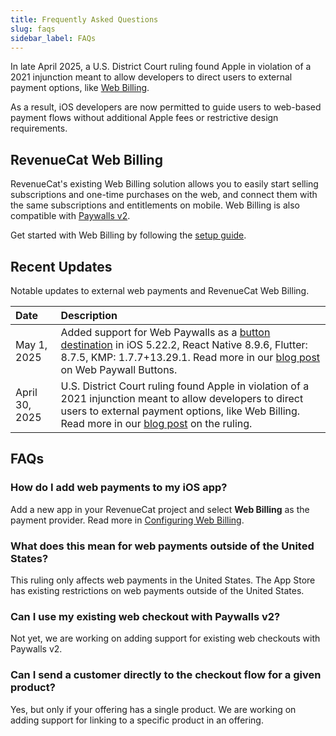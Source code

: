 ```yaml
---
title: Frequently Asked Questions
slug: faqs
sidebar_label: FAQs
---
```


In late April 2025, a U.S. District Court ruling found Apple in violation of a 2021 injunction meant to allow developers to direct users to external payment options, like [Web Billing](/web/web-billing/overview).

As a result, iOS developers are now permitted to guide users to web-based payment flows without additional Apple fees or restrictive design requirements.

## RevenueCat Web Billing

RevenueCat's existing Web Billing solution allows you to easily start selling subscriptions and one-time purchases on the web, and connect them with the same subscriptions and entitlements on mobile. Web Billing is also compatible with [Paywalls v2](https://www.revenuecat.com/blog/growth/introducing-web-paywall-buttons/).

Get started with Web Billing by following the [setup guide](/web/web-billing/overview).

## Recent Updates

Notable updates to external web payments and RevenueCat Web Billing.

| Date           | Description                                                                                                                                                                                                                                                                                                            |
| :------------- | :--------------------------------------------------------------------------------------------------------------------------------------------------------------------------------------------------------------------------------------------------------------------------------------------------------------------- |
| May 1, 2025    | Added support for Web Paywalls as a [button destination](/tools/paywalls-v2/creating-paywalls/web-paywall-button) in iOS 5.22.2, React Native 8.9.6, Flutter: 8.7.5, KMP: 1.7.7+13.29.1. Read more in our [blog post](https://www.revenuecat.com/blog/growth/introducing-web-paywall-buttons/) on Web Paywall Buttons. |
| April 30, 2025 | U.S. District Court ruling found Apple in violation of a 2021 injunction meant to allow developers to direct users to external payment options, like Web Billing. Read more in our [blog post](https://www.revenuecat.com/blog/growth/apple-anti-steering-ruling-monetization-strategy/) on the ruling.                |

## FAQs

### How do I add web payments to my iOS app?

Add a new app in your RevenueCat project and select **Web Billing** as the payment provider. Read more in [Configuring Web Billing](/web/web-billing/product-setup).

### What does this mean for web payments outside of the United States?

This ruling only affects web payments in the United States. The App Store has existing restrictions on web payments outside of the United States.

### Can I use my existing web checkout with Paywalls v2?

Not yet, we are working on adding support for existing web checkouts with Paywalls v2.

### Can I send a customer directly to the checkout flow for a given product?

Yes, but only if your offering has a single product. We are working on adding support for linking to a specific product in an offering.

